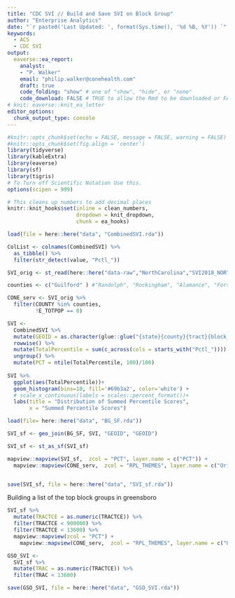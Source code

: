 ---
title: "CDC SVI // Build and Save SVI on Block Group"
author: "Enterprise Analytics"
date: "`r paste0('Last Updated: ', format(Sys.time(), '%d %B, %Y')) `"
keywords: 
  - ACS
  - CDC SVI
output: 
  eaverse::ea_report:
    analyst: 
    - "P. Walker"
    email: "philip.walker@conehealth.com"
    draft: true
    code_folding: "show" # one of "show", "hide", or "none"
    code_download: FALSE # TRUE to allow the Rmd to be downloaded or FALSE
# knit: eaverse::knit_ea_letter
editor_options: 
  chunk_output_type: console
---

```{r setup, include=FALSE}
#knitr::opts_chunk$set(echo = FALSE, message = FALSE, warning = FALSE)
#knitr::opts_chunk$set(fig.align = 'center')
library(tidyverse)
library(kableExtra)
library(eaverse)
library(sf)
library(tigris)
# To Turn off Scientific Notation Use this.
options(scipen = 999)

# This cleans up numbers to add decimal places
knitr::knit_hooks$set(inline = clean_numbers,
                      dropdown = knit_dropdown,
                      chunk = ea_hooks)
```

```{r}
load(file = here::here("data", "CombinedSVI.rda"))

```

```{r}

ColList <- colnames(CombinedSVI) %>% 
  as_tibble() %>% 
  filter(str_detect(value, "Pctl_"))

```


```{r}
SVI_orig <- st_read(here::here("data-raw","NorthCarolina","SVI2018_NORTHCAROLINA_tract.shp"))

counties <- c("Guilford" ) #"Randolph", "Rockingham", "Alamance", "Forsyth", 

CONE_serv <- SVI_orig %>% 
  filter(COUNTY %in% counties,
         !E_TOTPOP == 0)

```


```{r}

SVI <-
  CombinedSVI %>% 
  mutate(GEOID = as.character(glue::glue("{state}{county}{tract}{block_group}"))) %>% 
  rowwise() %>% 
  mutate(TotalPercentile = sum(c_across(cols = starts_with("Pctl_")))) %>%
  ungroup() %>% 
  mutate(PCT = ntile(TotalPercentile, 100)/100)
  
SVI %>% 
  ggplot(aes(TotalPercentile))+
  geom_histogram(bins=10, fill='#69b3a2', color='white') + 
  # scale_x_continuous(labels = scales::percent_format())+
  labs(title = "Distribution of Summed Percentile Scores",
       x = "Summed Percentile Scores")

```


```{r}
load(file= here::here("data", "BG_SF.rda"))

SVI_sf <- geo_join(BG_SF, SVI, "GEOID", "GEOID")

SVI_sf <- st_as_sf(SVI_sf)

mapview::mapview(SVI_sf,  zcol = "PCT", layer.name = c("PCT")) +
  mapview::mapview(CONE_serv,  zcol = "RPL_THEMES", layer.name = c("Orig"))


save(SVI_sf, file = here::here("data", "SVI_sf.rda"))

```


Building a list of the top block groups in greensboro

```{r}
SVI_sf %>% 
  mutate(TRACTCE = as.numeric(TRACTCE)) %>% 
  filter(TRACTCE < 900000) %>% 
  filter(TRACTCE < 13600) %>% 
  mapview::mapview(zcol = "PCT") +
    mapview::mapview(CONE_serv,  zcol = "RPL_THEMES", layer.name = c("Orig"), col.regions = "grey" )

```


```{r}

GSO_SVI <- 
  SVI_sf %>% 
  mutate(TRAC = as.numeric(TRACTCE)) %>% 
  filter(TRAC < 13600)

save(GSO_SVI, file = here::here("data", "GSO_SVI.rda"))


```








